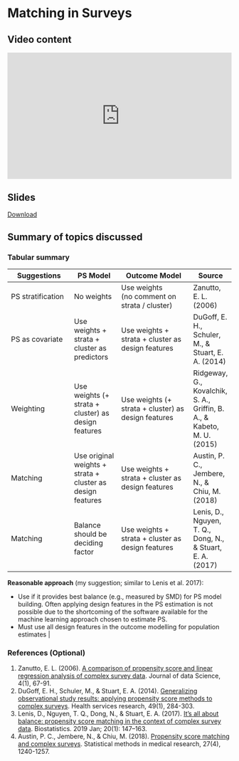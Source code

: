 # Matching in Surveys {.unnumbered}

## Video content

::: {style="position: relative; padding-bottom: 56.25%; height: 0; overflow: hidden;"}
<iframe src="https://www.youtube.com/embed/SUjo2bWrfZ8" style="position: absolute; top: 0; left: 0; width: 100%; height: 100%; border:0;" allowfullscreen>

</iframe>
:::

## Slides

[Download](https://github.com/ehsanx/PS-survey/raw/main/slides/4Propensityscorematchingwithinsurveys.pdf)

## Summary of topics discussed

### Tabular summary

| Suggestions | PS Model | Outcome Model | Source |
|-------------|----------|---------------|--------|
| PS stratification | No weights | Use weights<br>(no comment on strata / cluster) | Zanutto, E. L. (2006) |
| PS as covariate | Use weights + strata + cluster as predictors | Use weights + strata + cluster as design features | DuGoff, E. H., Schuler, M., & Stuart, E. A. (2014) |
| Weighting | Use weights (+ strata + cluster) as design features | Use weights (+ strata + cluster) as design features | Ridgeway, G., Kovalchik, S. A., Griffin, B. A., & Kabeto, M. U. (2015) |
| Matching | Use original weights + strata + cluster as design features | Use weights + strata + cluster as design features | Austin, P. C., Jembere, N., & Chiu, M. (2018) |
| Matching | Balance should be deciding factor | Use weights + strata + cluster as design features | Lenis, D., Nguyen, T. Q., Dong, N., & Stuart, E. A. (2017) |

**Reasonable approach** (my suggestion; similar to Lenis et al. 2017):

- Use if it provides best balance (e.g., measured by SMD) for PS model building. Often applying design features in the PS estimation is not possible due to the shortcoming of the software available for the machine learning approach chosen to estimate PS.
- Must use all design features in the outcome modelling for population estimates                                |

### References (Optional)

1.  Zanutto, E. L. (2006). [A comparison of propensity score and linear regression analysis of complex survey data](https://jds-online.org/journal/JDS/article/1052/info). Journal of data Science, 4(1), 67-91.
2.  DuGoff, E. H., Schuler, M., & Stuart, E. A. (2014). [Generalizing observational study results: applying propensity score methods to complex surveys](https://pubmed.ncbi.nlm.nih.gov/23855598/). Health services research, 49(1), 284-303.
3.  Lenis, D., Nguyen, T. Q., Dong, N., & Stuart, E. A. (2017). [It's all about balance: propensity score matching in the context of complex survey data](https://www.ncbi.nlm.nih.gov/pmc/articles/PMC6296318/). Biostatistics. 2019 Jan; 20(1): 147--163.
4.  Austin, P. C., Jembere, N., & Chiu, M. (2018). [Propensity score matching and complex surveys](https://pubmed.ncbi.nlm.nih.gov/27460539/). Statistical methods in medical research, 27(4), 1240-1257.
